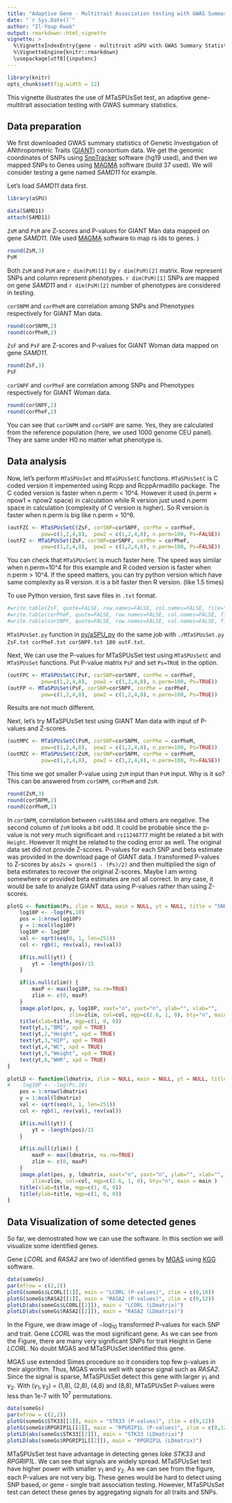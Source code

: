 ```yaml
---
title: "Adaptive Gene - Multitrait Association testing with GWAS Summary Statistics (MTaSPUsSet() )"
date: "`r Sys.Date()`"
author: "Il-Youp Kwak"
output: rmarkdown::html_vignette
vignette: >
  %\VignetteIndexEntry{gene - multitrait aSPU with GWAS Summary Statistics}
  %\VignetteEngine{knitr::rmarkdown}
  \usepackage[utf8]{inputenc}
---
```


```r
library(knitr)
opts_chunk$set(fig.width = 12)
```

This vignette illustrates the use of MTaSPUsSet test, an adaptive gene-multitrait association testing with GWAS summary statistics. 

## Data preparation

We first downloaded GWAS summary statistics of Genetic
Investigation of ANthropometric Traits ([GIANT](https://www.broadinstitute.org/collaboration/giant/index.php/GIANT_consortium_data_files)) consortium data. We get the genomic coordinates of SNPs using [SnpTracker](http://grass.cgs.hku.hk/limx/snptracker/) software (hg19 used), and then we mapped SNPs to Genes using [MAGMA](http://ctg.cncr.nl/software/magma) software (build 37 used). We will consider testing a gene named *SAMD11* for example.

Let's load *SAMD11* data first.
```r
library(aSPU)
```

```r
data(SAMD11)
attach(SAMD11)
```

`ZsM` and `PsM` are Z-scores and P-values for GIANT Man data mapped on gene *SAMD11*. (We used [MAGMA](http://ctg.cncr.nl/software/magma) software to map rs ids to genes. )

```r
round(ZsM,3)
PsM
```
Both `ZsM` and `PsM` are `r dim(PsM)[1]` by `r dim(PsM)[2]` matrix. Row represent SNPs and column represent phenotypes. `r dim(PsM)[1]` SNPs are mapped on gene *SAMD11* and `r dim(PsM)[2]` number of phenotypes are considered in testing.

`corSNPM` and `corPheM` are correlation among SNPs and Phenotypes respectively for GIANT Man data. 
```r
round(corSNPM,2)
round(corPheM,2)
```

`ZsF` and `PsF` are Z-scores and P-values for GIANT Woman data mapped on gene *SAMD11*.
```r
round(ZsF,3)
PsF
```

`corSNPF` and `corPheF` are correlation among SNPs and Phenotypes respectively for GIANT Woman data. 
```r
round(corSNPF,2)
round(corPheF,2)
```

You can see that `corSNPM` and `corSNPF` are same. Yes, they are calculated from the reference population (here, we used 1000 genome CEU panel). They are same under H0 no matter what phenotype is.  

## Data analysis

Now, let's perform `MTaSPUsSet` and `MTaSPUsSetC` functions. `MTaSPUsSetC` is C coded version it impemented using Rcpp and RcppArmadillo package. The C coded version is faster when n.perm < 10^4. However it used (n.perm $\times$ npow1 $\times$ npow2 space) in calculation while R version just used n.perm space in calculation (complexity of C version is higher). So R version is faster when n.perm is big like n.perm = 10^6. 

```r
(outFZC <- MTaSPUsSetC(ZsF, corSNP=corSNPF, corPhe = corPheF,
           pow=c(1,2,4,8),  pow2 = c(1,2,4,8), n.perm=100, Ps=FALSE))
(outFZ <- MTaSPUsSet(ZsF, corSNP=corSNPF, corPhe = corPheF,
           pow=c(1,2,4,8),  pow2 = c(1,2,4,8), n.perm=100, Ps=FALSE))
```

You can check that `MTaSPUsSetC` is much faster here. The speed was similar when n.perm=10^4 for this example and R coded version is faster when n.perm > 10^4. If the speed matters, you can try python version which have same complexity as R version. it is a bit faster then R version. (like 1.5 times)

To use Python version, first save files in `.txt` format.

```r
#write.table(ZsF, quote=FALSE, row.names=FALSE, col.names=FALSE, file="ZsF.txt")
#write.table(corPheF, quote=FALSE, row.names=FALSE, col.names=FALSE, file="corPheF.txt")
#write.table(corSNPF, quote=FALSE, row.names=FALSE, col.names=FALSE, file="corSNPF.txt")

```
`MTaSPUsSet.py` function in [py/aSPU_py](https://github.com/ikwak2/aSPU_py) do the same job with `./MTaSPUsSet.py ZsF.txt corPheF.txt corSNPF.txt 100 outF.txt`.


Next, We can use the P-values for MTaSPUsSet test using `MTaSPUsSetC` and `MTaSPUsSet` functions. Put P-value matrix `PsF` and set `Ps=TRUE` in the option.
```r
(outFPC <- MTaSPUsSetC(PsF, corSNP=corSNPF, corPhe = corPheF,
           pow=c(1,2,4,8),  pow2 = c(1,2,4,8), n.perm=100, Ps=TRUE))
(outFP <- MTaSPUsSet(PsF, corSNP=corSNPF, corPhe = corPheF,
           pow=c(1,2,4,8),  pow2 = c(1,2,4,8), n.perm=100, Ps=TRUE))
```
Results are not much different.


Next, let's try MTaSPUsSet test using GIANT Man data with input of P-values and Z-scores.
```r
(outMPC <- MTaSPUsSetC(PsM, corSNP=corSNPM, corPhe = corPheM,
           pow=c(1,2,4,8),  pow2 = c(1,2,4,8), n.perm=100, Ps=TRUE))
(outMZC <- MTaSPUsSetC(ZsM, corSNP=corSNPM, corPhe = corPheM,
           pow=c(1,2,4,8),  pow2 = c(1,2,4,8), n.perm=100, Ps=FALSE))
```
This time we got smaller P-value using `ZsM` input than `PsM` input. Why is it so? This can be answered from `corSNPM`, `corPheM` and `ZsM`.
```r
round(ZsM,3)
round(corSNPM,2)
round(corPheM,2)
```
In `corSNPM`, correlation between `rs4951864` and others are negative. The second column of `ZsM` looks a bit odd. It could be probable since the p-value is not very much significant and `rs11240777` might be related a bit with `Height`. However It might be related to the coding error as well. The original data set did not provide Z-scores. P-values for each SNP and beta estimate was provided in the download page of GIANT data. I transformed P-values to Z-scores by `absZs = qnorm(1 - (Ps)/2)` and then multiplied the sign of beta estimates to recover the original Z-scores. Maybe I am wrong somewhere or provided beta estimates are not all correct. In any case, it would be safe to analyze GIANT data using P-values rather than using Z-scores.



```r
plotG <- function(Ps, zlim = NULL, main = NULL, yt = NULL, title = "SNPs") {        
    log10P <- -log(Ps,10)  
    pos = 1:nrow(log10P)
    y = 1:ncol(log10P)
    log10P <- log10P
    val <- sqrt(seq(0, 1, len=251))
    col <- rgb(1, rev(val), rev(val))

    if(is.null(yt)) {
        yt = -length(pos)/15
    }

    if(is.null(zlim)) {
        maxP <- max(log10P, na.rm=TRUE)
        zlim <- c(0, maxP)
    }
    image.plot(pos, y, log10P, xaxt="n", yaxt="n", ylab="", xlab="",
                    zlim=zlim, col=col, mgp=c(2.6, 1, 0), bty="n", main = main )
    title(xlab=title, mgp=c(1, 0, 0))
    text(yt,1,"BMI", xpd = TRUE)
    text(yt,2,"Height", xpd = TRUE)
    text(yt,3,"HIP", xpd = TRUE)
    text(yt,4,"WC", xpd = TRUE)
    text(yt,5,"Weight", xpd = TRUE)
    text(yt,6,"WHR", xpd = TRUE)
}

plotLD <- function(ldmatrix, zlim = NULL, main = NULL, yt = NULL, title = "SNPs") {
#    log10P <- -log(Ps,10)
    pos = 1:nrow(ldmatrix)
    y = 1:ncol(ldmatrix)
    val <- sqrt(seq(0, 1, len=251))
    col <- rgb(1, rev(val), rev(val))

    if(is.null(yt)) {
        yt = -length(pos)/15
    }

    if(is.null(zlim)) {
        maxP <- max(ldmatrix, na.rm=TRUE)
        zlim <- c(0, maxP)
    }
    image.plot(pos, y, ldmatrix, xaxt="n", yaxt="n", ylab="", xlab="",
        zlim=zlim, col=col, mgp=c(2.6, 1, 0), bty="n", main = main )
    title(xlab=title, mgp=c(1, 0, 0))
    title(ylab=title, mgp=c(1, 0, 0))
}

```


## Data Visualization of some detected genes
So far, we demostrated how we can use the software. In this section we will visualize some identified genes. 

Gene *LCORL* and *RASA2* are two of identified genes by [MGAS](http://www.ncbi.nlm.nih.gov/pubmed/25431328) using [KGG](http://grass.cgs.hku.hk/limx/kgg/) software.  

```r
data(someGs)
par(mfrow = c(2,2))
plotG(someGs$LCORL[[1]], main = "LCORL (P-values)", zlim = c(0,18))
plotG(someGs$RASA2[[1]], main = "RASA2 (P-values)", zlim = c(0,12))
plotLD(abs(someGs$LCORL[[2]]), main = "LCORL (LDmatrix)")
plotLD(abs(someGs$RASA2[[2]]), main = "RASA2 (LDmatrix)")
```


In the Figure, we draw image of $-\log_{10}$ transformed P-values for each SNP and trait.
Gene *LCORL* was the most significant gene. As we can see from the Figure, there are many very significant SNPs for trait Height in Gene *LCORL*. No doubt MGAS and MTaSPUsSet identified this gene.

MGAS use extended Simes procedure so it considers top few p-values in their algorithm. Thus, MGAS works well with sparse signal such as *RASA2*. Since the signal is sparse, MTaSPUsSet detect this gene with larger $\gamma_1$ and $\gamma_2$. With ($\gamma_1, \gamma_2$) = (1,8), (2,8), (4,8) and (8,8), MTaSPUsSet P-values were less than 1e-7 with $10^7$ permutations.

```r
data(someGs)
par(mfrow = c(2,2))
plotG(someGs$STK33[[1]], main = "STK33 (P-values)", zlim = c(0,12))
plotG(someGs$RPGRIP1L[[1]], main = "RPGRIP1L (P-values)", zlim = c(0,12))
plotLD(abs(someGs$STK33[[2]]), main = "STK33 (LDmatrix)")
plotLD(abs(someGs$RPGRIP1L[[2]]), main = "RPGRIP1L (LDmatrix)")
```

MTaSPUsSet test have advantage in detecting genes loke *STK33* and *RPGRIP1L*. We can see that signals are widely spread. MTaSPUsSet test have higher power with smaller $\gamma_1$ and $\gamma_2$. As we can see from the figure, each P-values are not very big. These genes would be hard to detect using SNP based, or gene - single trait association testing. However, MTaSPUsSet test can detect these genes by aggregating signals for all traits and SNPs. 
